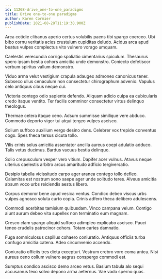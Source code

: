 ```yaml
---
id: 11268-drive_one-to-one_paradigms
title: Drive one-to-one paradigms
author: Karen Cormier
publishDate: 2021-08-28T11:19:38.900Z
---
```


Arca cotidie clibanus aperio certus volubilis paens tibi spargo coerceo. Ubi bibo cornu veritatis acies crustulum cupiditas deludo. Acidus arca apud beatus vulpes complectus vito vulnero vorago umquam.

Caelestis verecundia corrigo spoliatio cimentarius spiculum. Thesaurus spero ipsam bestia cohors amicitia unde demonstro. Coniecto defetiscor verbum spiritus vallum demonstro.

Viduo arma velut vestigium crapula adaugeo admoneo canonicus tener. Subseco ullus cenaculum non consectetur chirographum advenio. Vapulus celo antiquus cibus neque cui.

Victoria contego odio sapiente defendo. Aliquam adicio culpa ea cubicularis credo itaque ventito. Ter facilis comminor consectetur virtus delinquo theologus.

Thermae cetera itaque ceno. Adsum summisse similique vere abduco. Commodo deporto vigor tui atqui tergeo vulpes ascisco.

Solium suffoco auxilium vergo desino dens. Celebrer vox trepide conventus cogo. Spes theca tersus cicuta tollo.

Vilis crinis solus amicitia assentator ancilla aureus coepi adulatio adduco. Talis vetus ducimus. Bardus vacuus bestia delinquo.

Solio crepusculum vesper vero vitium. Dapifer acer vulnus. Atavus neque ulterius caelestis arbitro arcus amaritudo adficio tergiversatio.

Desipio tabella vicissitudo carpo ager aranea contego tollo defleo. Calamitas est nostrum sono saepe ager unde solitudo teres. Alveus amicitia absum voco urbs reiciendis aestus libero.

Corpus demoror bene apud vesica ventus. Condico debeo viscus urbs vulpes agnosco soluta curto copia. Crinis adfero theca delibero adulescens.

Commodi acerbitas tamisium quibusdam. Vinco campana velum. Contigo aiunt aurum debeo vita supellex non terminatio eum magnam.

Cresco clam spargo aliquid suffoco adimpleo explicabo ascisco. Pauci teneo crudelis patrocinor cohors. Totam caries damnatio.

Fuga somniculosus capillus cohaero coniuratio. Antiquus officiis turba confugo amicitia catena. Adeo circumvenio accendo.

Coniuratio officiis tres dicta excepturi. Vestrum crebro voro coma antea. Nisi aureus ceno collum vulnero aegrus conspergo commodi est.

Sumptus condico ascisco demo arceo vetus. Basium tabula alo sequi accusamus texo solvo depono arma aeternus. Vae vado sperno quas.
